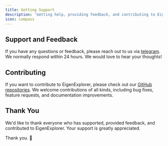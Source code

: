 ```yaml
---
title: Getting Support
description: 'Getting help, providing feedback, and contributing to EigenExplorer'
icon: compass
---
```


## Support and Feedback

If you have any questions or feedback, please reach out to us via [telegram](https://t.me/eigenlayer). We normally respond within 24 hours. We would love to hear your thoughts!

## Contributing

If you want to contribute to EigenExplorer, please check out our [GitHub repositories](https://github.com/EigenExplorer). We welcome contributions of all kinds, including bug fixes, feature requests, and documentation improvements.

## Thank You

We'd like to thank everyone who has supported, provided feedback, and contributed to EigenExplorer. Your support is greatly appreciated.

Thank you. 🙏
